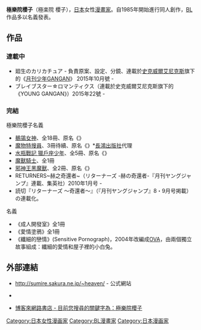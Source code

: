 {{update|time=2021-09-25T15:56:11+00:00}}
{{Infobox 漫畫家
| 姓名               = 極樂院櫻子
| 職業               = [[漫畫家|漫畫家]]
| 日語原文           = 極楽院 櫻子
| 假名               = ごくらくいん さくらこ
| 羅馬字             = Gokurakuin Sakurako
| 國籍               = {{JPN}}
| 活躍時期           = 1985年
}}
{{Japanese
| japanese           = さくら あしか
| romaji             = Gokurakuin Sakurako
}}

'''極樂院櫻子'''（極楽院 櫻子{{bd|||}}），[[日本|日本]]女性[[漫畫家|漫畫家]]。自1985年開始進行同人創作，[[BL_(和製英語)|BL]]作品多以{{lang|ja|さくら あしか}}名義發表。

== 作品 ==
=== 連載中 ===
* 廻生のカリカチュア - 負責原案、設定、分鏡、連載於[[史克威爾艾尼克斯|史克威爾艾尼克斯]]旗下的《[[月刊少年GANGAN|月刊少年GANGAN]]》 2015年10月號 - 
* ブレイブスター☆ロマンティクス（連載於史克威爾艾尼克斯旗下的《YOUNG GANGAN》）2015年22號 -
===完結===
;極樂院櫻子名義
* [[鶺鴒女神|鶺鴒女神]]、全18冊、原名《{{lang|ja|セキレイ}}》
* [[魔物特搜員|魔物特搜員]]、3冊待續、原名《{{lang|ja|カテゴリ:フリークス}}》*[[長鴻出版社|長鴻出版社]]代理
* [[水瓶戰記|水瓶戰記 獵戶座少年]]、全5冊、原名《{{lang|ja|アクエリアンエイジ オリオンの少年}}》
* [[魔獸騎士|魔獸騎士]]、全1冊
* [[邪神王黑魔獸|邪神王黑魔獸]]、全2冊、原名《{{lang|ja|邪神王ビーストブラック}}》
* RETURNERS~赫之奇還者~（リターナーズ -赫の奇還者-『月刊ヤングジャンプ』連載、集英社）2010年1月号 -
* 読切『リターナーズ 〜奇還者〜』（『月刊ヤングジャンプ』8・9月号掲載）の連載化。

;{{lang|ja|さくら あしか}}名義
*《成人開發室》全1冊
*《愛情塗鴉》全1冊
*《纖細的戀情》(Sensitive Pornograph)，2004年改編成[[OVA|OVA]]，由兩個獨立故事組成：纖細的愛情和屋子裡的小白兔。

== 外部連結 ==
* {{ja}}http://sumire.sakura.ne.jp/~heaven/ {{Wayback|url=http://sumire.sakura.ne.jp/~heaven/ |date=20200803202708 }} - 公式網站
* {{ja}}[http://www.amazon.co.jp/exec/obidos/search-handle-url?%5Fencoding=UTF8&search-type=ss&index=books-jp&field-author=%E6%A5%B5%E6%A5%BD%E9%99%A2%20%E6%AB%BB%E5%AD%90 {{lang|ja|Amazon.co.jp: 極楽院 櫻子: 本}}]
* [http://search.books.com.tw/exep/prod_search.php?cat=all&key=%B7%A5%BC%D6%B0%7C%C4%E5%A4l 博客來網路書店 - 目前您搜尋的關鍵字為：極樂院櫻子] {{Wayback|url=http://search.books.com.tw/exep/prod_search.php?cat=all&key=%B7%A5%BC%D6%B0%7C%C4%E5%A4l |date=20160304141715 }}

{{Japanese cartoonist-stub}}

{{DEFAULTSORT:Gokurakuin Sakurako}}
[[Category:日本女性漫画家|Category:日本女性漫画家]]
[[Category:BL漫畫家|Category:BL漫畫家]]
[[Category:日本漫画家|Category:日本漫画家]]